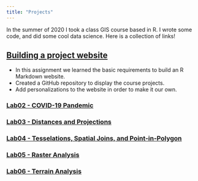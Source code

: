 ```yaml
---
title: "Projects"
---
```


In the summer of 2020 I took a class GIS course based in R. I wrote some code, and did some cool data science. Here is a collection of links! 

## [Building a project website](https://github.com/hopewilcox/hopewilcox.github.io)

- In this assignment we learned the basic requirements to build an R Markdown website.
- Created a GitHub repository to display the course projects.
- Add personalizations to the website in order to make it our own.

### [Lab02 - COVID-19 Pandemic](https://hopewilcox.github.io/lab-02.html)

### [Lab03 - Distances and Projections](https://hopewilcox.github.io/lab-03.html)

### [Lab04 - Tesselations, Spatial Joins, and Point-in-Polygon](https://hopewilcox.github.io/lab-04.html)

### [Lab05 - Raster Analysis](https://hopewilcox.github.io/lab05.html)

### [Lab06 - Terrain Analysis](https://hopewilcox.github.io/lab-06.html)